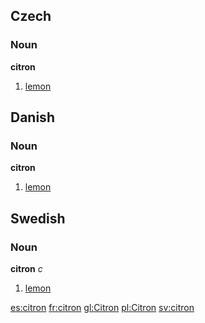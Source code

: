 == Czech ==
=== Noun ===
'''citron'''
# [[lemon]]
== Danish ==
=== Noun ===
'''citron'''
# [[lemon]]
== Swedish ==
=== Noun ===
'''citron''' ''c''
# [[lemon]]

[[es:citron]]
[[fr:citron]]
[[gl:Citron]]
[[pl:Citron]]
[[sv:citron]]